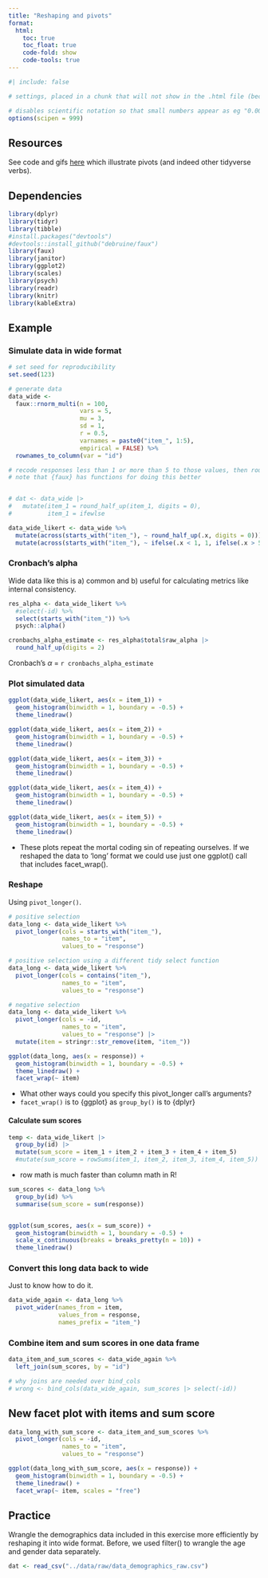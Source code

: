 ```yaml
---
title: "Reshaping and pivots"
format:
  html:
    toc: true
    toc_float: true
    code-fold: show
    code-tools: true
---
```


```r
#| include: false

# settings, placed in a chunk that will not show in the .html file (because include=FALSE) 

# disables scientific notation so that small numbers appear as eg "0.00001" rather than "1e-05"
options(scipen = 999)  

```

## Resources

See code and gifs [here](https://github.com/gadenbuie/tidyexplain?tab=readme-ov-file#pivot-wider-and-longer) which illustrate pivots (and indeed other tidyverse verbs).

## Dependencies

```r

library(dplyr)
library(tidyr)
library(tibble)
#install.packages("devtools")
#devtools::install_github("debruine/faux")
library(faux)
library(janitor)
library(ggplot2)
library(scales)
library(psych)
library(readr)
library(knitr)
library(kableExtra)

```

## Example

### Simulate data in wide format

```r

# set seed for reproducibility
set.seed(123)

# generate data 
data_wide <- 
  faux::rnorm_multi(n = 100,
                    vars = 5,
                    mu = 3,
                    sd = 1,
                    r = 0.5,
                    varnames = paste0("item_", 1:5),
                    empirical = FALSE) %>%
  rownames_to_column(var = "id")

# recode responses less than 1 or more than 5 to those values, then round scores to whole numbers
# note that {faux} has functions for doing this better


# dat <- data_wide |>
#   mutate(item_1 = round_half_up(item_1, digits = 0),
#          item_1 = ifewlse

data_wide_likert <- data_wide %>%
  mutate(across(starts_with("item_"), ~ round_half_up(.x, digits = 0))) %>%
  mutate(across(starts_with("item_"), ~ ifelse(.x < 1, 1, ifelse(.x > 5, 5, .x))))

```

### Cronbach's alpha

Wide data like this is a) common and b) useful for calculating metrics like internal consistency.

```r

res_alpha <- data_wide_likert %>%
  #select(-id) %>%
  select(starts_with("item_")) %>%
  psych::alpha()

cronbachs_alpha_estimate <- res_alpha$total$raw_alpha |>
  round_half_up(digits = 2)

```

Cronbach's $\alpha$ = `r cronbachs_alpha_estimate`

### Plot simulated data

```r

ggplot(data_wide_likert, aes(x = item_1)) +
  geom_histogram(binwidth = 1, boundary = -0.5) +
  theme_linedraw()

ggplot(data_wide_likert, aes(x = item_2)) +
  geom_histogram(binwidth = 1, boundary = -0.5) +
  theme_linedraw()

ggplot(data_wide_likert, aes(x = item_3)) +
  geom_histogram(binwidth = 1, boundary = -0.5) +
  theme_linedraw()

ggplot(data_wide_likert, aes(x = item_4)) +
  geom_histogram(binwidth = 1, boundary = -0.5) +
  theme_linedraw()

ggplot(data_wide_likert, aes(x = item_5)) +
  geom_histogram(binwidth = 1, boundary = -0.5) +
  theme_linedraw()

```

-   These plots repeat the mortal coding sin of repeating ourselves. If we reshaped the data to 'long' format we could use just one ggplot() call that includes facet_wrap().

### Reshape

Using `pivot_longer()`.

```r

# positive selection
data_long <- data_wide_likert %>%
  pivot_longer(cols = starts_with("item_"),
               names_to = "item",
               values_to = "response")

# positive selection using a different tidy select function
data_long <- data_wide_likert %>%
  pivot_longer(cols = contains("item_"),
               names_to = "item",
               values_to = "response")

# negative selection
data_long <- data_wide_likert %>%
  pivot_longer(cols = -id,
               names_to = "item",
               values_to = "response") |>
  mutate(item = stringr::str_remove(item, "item_"))

ggplot(data_long, aes(x = response)) +
  geom_histogram(binwidth = 1, boundary = -0.5) +
  theme_linedraw() +
  facet_wrap(~ item)

```

-   What other ways could you specify this pivot_longer call's arguments?
-   `facet_wrap()` is to {ggplot} as `group_by()` is to {dplyr}

#### Calculate sum scores

```r

temp <- data_wide_likert |>
  group_by(id) |>
  mutate(sum_score = item_1 + item_2 + item_3 + item_4 + item_5)
  #mutate(sum_score = rowSums(item_1, item_2, item_3, item_4, item_5))

```

-   row math is much faster than column math in R!

```r

sum_scores <- data_long %>%
  group_by(id) %>%
  summarise(sum_score = sum(response))


ggplot(sum_scores, aes(x = sum_score)) +
  geom_histogram(binwidth = 1, boundary = -0.5) +
  scale_x_continuous(breaks = breaks_pretty(n = 10)) +
  theme_linedraw()

```

### Convert this long data back to wide

Just to know how to do it.

```r

data_wide_again <- data_long %>%
  pivot_wider(names_from = item,
              values_from = response,
              names_prefix = "item_")

```

### Combine item and sum scores in one data frame

```r

data_item_and_sum_scores <- data_wide_again %>%
  left_join(sum_scores, by = "id")

# why joins are needed over bind_cols 
# wrong <- bind_cols(data_wide_again, sum_scores |> select(-id))

```

## New facet plot with items and sum score

```r

data_long_with_sum_score <- data_item_and_sum_scores %>%
  pivot_longer(cols = -id,
               names_to = "item",
               values_to = "response")

ggplot(data_long_with_sum_score, aes(x = response)) +
  geom_histogram(binwidth = 1, boundary = -0.5) +
  theme_linedraw() +
  facet_wrap(~ item, scales = "free")

```

## Practice

Wrangle the demographics data included in this exercise more efficiently by reshaping it into wide format. Before, we used filter() to wrangle the age and gender data separately.

```r

dat <- read_csv("../data/raw/data_demographics_raw.csv")

```
